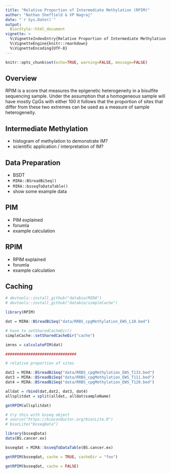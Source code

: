 ```yaml
---
title: "Relative Proportion of Intermediate Methylation (RPIM)"
author: "Nathan Sheffield & VP Nagraj"
date: "`r Sys.Date()`"
output: 
  BiocStyle::html_document
vignette: >
  %\VignetteIndexEntry{Relative Proportion of Intermediate Methylation (RPIM)}
  %\VignetteEngine{knitr::rmarkdown}
  %\VignetteEncoding{UTF-8}
---
```


```r
knitr::opts_chunk$set(echo=TRUE, warning=FALSE, message=FALSE)
```

## Overview

RPIM is a score that measures the epigenetic heterogeneity in a bisulfite sequencing sample. Under the assumption that a homogeneous sample will have mostly CpGs with either 100 it follows that the proportion of sites that differ from these two extremes can be used as a measure of sample heterogeneity.

## Intermediate Methylation

- histogram of methylation to demonstrate IM?
- scientific application / interpretation of IM?

## Data Preparation

- BSDT 
- `MIRA::BSreadBiSeq()`
- `MIRA::bsseqToDataTable()`
- show some example data

## PIM

- PIM explained
- forumla
- example calculation

## RPIM

- RPIM explained
- forumla
- example calculation

## Caching

```r
# devtools::install_github("databio/MIRA")
# devtools::install_github("databio/simpleCache")

library(RPIM)

dat = MIRA::BSreadBiSeq("data/RRBS_cpgMethylation_EWS_L10.bed")

# have to setSharedCacheDir()
simpleCache::setSharedCacheDir("cache")

imres = calculatePIM(dat)

###############################

# relative proportion of sites

dat2 = MIRA::BSreadBiSeq("data/RRBS_cpgMethylation_EWS_T133.bed")
dat3 = MIRA::BSreadBiSeq("data/RRBS_cpgMethylation_EWS_T111.bed")
dat4 = MIRA::BSreadBiSeq("data/RRBS_cpgMethylation_EWS_T120.bed")

alldat = rbind(dat,dat2, dat3, dat4)
allsplitdat = split(alldat, alldat$sampleName)

getRPIM(allsplitdat)

# try this with bsseq object
# source("https://bioconductor.org/biocLite.R")
# biocLite("bsseqData")

library(bsseqData)
data(BS.cancer.ex)

bsseqdat = MIRA::bsseqToDataTable(BS.cancer.ex)

getRPIM(bsseqdat, cache = TRUE, cacheDir = "foo")

getRPIM(bsseqdat, cache = FALSE)
```
